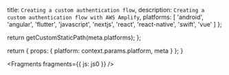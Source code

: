 
  title: `Creating a custom authentication flow`,
  description: `Creating a custom authentication flow with AWS Amplify`,
  platforms: [
    'android',
    'angular',
    'flutter',
    'javascript',
    'nextjs',
    'react',
    'react-native',
    'swift',
    'vue'
  ]
};

  return getCustomStaticPath(meta.platforms);
};

  return {
    props: {
      platform: context.params.platform,
      meta
    }
  };
}


<Fragments fragments={{ js: js0 }} />
